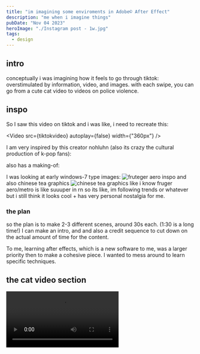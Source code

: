 ```yaml
---
title: "im imagining some enviroments in Adobe© After Effect"
description: "me when i imagine things"
pubDate: "Nov 04 2023"
heroImage: "./Instagram post - 1w.jpg"
tags:
  - design
---
```



## intro

conceptually i was imagining how it feels to go through tiktok: overstimulated by information, video, and images. with each swipe, you can go from a cute cat video to videos on police violence.

## inspo

So I saw this video on tiktok and i was like, i need to recreate this:


<Video src={tiktokvideo} autoplay={false} width={"360px"} />

I am very inspired by this creator nohluhn (also its crazy the cultural production of k-pop fans):

<YouTube id='https://www.youtube.com/watch?v=voRTkIEf7Oo' />

also has a making-of:

<YouTube id='https://www.youtube.com/watch?v=RC3RSaDjfhc' />

I was looking at early windows-7 type images:
![fruteger aero inspo](<./Screenshot 2023-12-01 142543.jpg>)
and also chinese tea graphics
![chinese tea graphics](<./Screenshot 2023-12-01 145222.jpg>)
like i know fruger aero/metro is like suuuper in rn so its like, im following trends or whatever but i still think it looks cool + has very personal nostalgia for me.

### the plan

so the plan is to make 2-3 different scenes, around 30s each. (1:30 is a long time!) I can make an intro, and and also a credit sequence to cut down on the actual amount of time for the content.

To me, learning after effects, which is a new software to me, was a larger priority then to make a cohesive piece. I wanted to mess around to learn specific techniques.

## the cat video section


<Video src={video1} />


<Video src={video2} />


<Video src={video3} />
